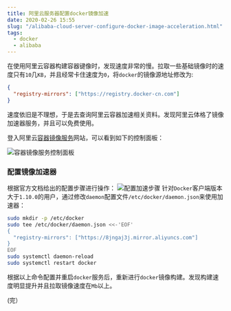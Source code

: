 ```yaml
---
title: 阿里云服务器配置docker镜像加速
date: 2020-02-26 15:55
slug: "/alibaba-cloud-server-configure-docker-image-acceleration.html"
tags:
  - docker
  - alibaba
---
```


在使用阿里云容器构建容器键像时，发现速度非常的慢。拉取一些基础镜像时的速度只有`10`几`KB`，并且经常卡住速度为`0`，将`docker`的镜像源地址修改为:
```json
{
  "registry-mirrors": ["https://registry.docker-cn.com"]
}
```

速度依旧是不理想，于是去查询阿里云容器加速相关资料。发现阿里云体格了镜像加速器服务，并且可以免费使用。

登入阿里云[容器镜像服务][1]网站，可以看到如下的控制面板：

![容器镜像服务控制面板][2]


### 配置镜像加速器
根据官方文档给出的配置步骤进行操作：
![配置加速步骤][3]
针对`Docker`客户端版本大于`1.10.0`的用户，通过修改`daemon`配置文件`/etc/docker/daemon.json`来使用加速器：
```bash
sudo mkdir -p /etc/docker
sudo tee /etc/docker/daemon.json <<-'EOF'
{
  "registry-mirrors": ["https://8jngaj3j.mirror.aliyuncs.com"]
}
EOF
sudo systemctl daemon-reload
sudo systemctl restart docker
```

根据以上命令配置并重启`docker`服务后，重新进行`docker`镜像构建。发现构建速度明显提升并且拉取镜像速度在`Mb`以上。

(完）

  [1]: https://cr.console.aliyun.com
  [2]: https://img.maojun.xyz/20022616111582704685.png
  [3]: https://img.maojun.xyz/20022616241582705462.png
